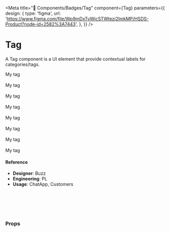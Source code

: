 
<Meta
  title="🧬 Components/Badges/Tag"
  component={Tag}
  parameters={{
    design: {
      type: 'figma',
      url:
        'https://www.figma.com/file/Wp9mDxTvWicSTWtezj2ImkMP/HSDS-Product?node-id=2582%3A7443',
    },
  }}
/>

# Tag

A Tag component is a UI element that provide contextual labels for categories/tags.

<Canvas>
  <Story name="default">
    <div>
      <Tag
        color="red"
        filled={boolean('filled', false)}
        pulsing={boolean('pulsing', false)}
        size={select('Size', { md: 'md', sm: 'sm' }, 'sm')}
      >
        My tag
      </Tag>
      <br />
      <br />
      <Tag
        color="grey"
        filled={boolean('filled', false)}
        pulsing={boolean('pulsing', false)}
        size={select('Size', { md: 'md', sm: 'sm' }, 'sm')}
      >
        My tag
      </Tag>
      <br />
      <br />
      <Tag
        color="green"
        filled={boolean('filled', false)}
        pulsing={boolean('pulsing', false)}
        size={select('Size', { md: 'md', sm: 'sm' }, 'sm')}
      >
        My tag
      </Tag>
      <br />
      <br />
      <Tag
        color="blue"
        filled={boolean('filled', false)}
        pulsing={boolean('pulsing', false)}
        size={select('Size', { md: 'md', sm: 'sm' }, 'sm')}
      >
        My tag
      </Tag>
      <br />
      <br />
      <Tag
        color="orange"
        filled={boolean('filled', false)}
        pulsing={boolean('pulsing', false)}
        size={select('Size', { md: 'md', sm: 'sm' }, 'sm')}
      >
        My tag
      </Tag>
      <br />
      <br />
      <Tag
        color="purple"
        filled={boolean('filled', false)}
        pulsing={boolean('pulsing', false)}
        size={select('Size', { md: 'md', sm: 'sm' }, 'sm')}
      >
        My tag
      </Tag>
      <br />
      <br />
      <Tag
        color="yellow"
        filled={boolean('filled', false)}
        pulsing={boolean('pulsing', false)}
        size={select('Size', { md: 'md', sm: 'sm' }, 'sm')}
      >
        My tag
      </Tag>
      <br />
      <br />
      <Tag
        color="lightBlue"
        filled={boolean('filled', false)}
        pulsing={boolean('pulsing', false)}
        size={select('Size', { md: 'md', sm: 'sm' }, 'sm')}
      >
        My tag
      </Tag>
    </div>
  </Story>
</Canvas>

#### Reference

- **Designer**: Buzz
- **Engineering**: PL
- **Usage**: ChatApp, Customers

<br />
<br />
<br />
<br />

### Props

<ArgsTable of={Tag} />
